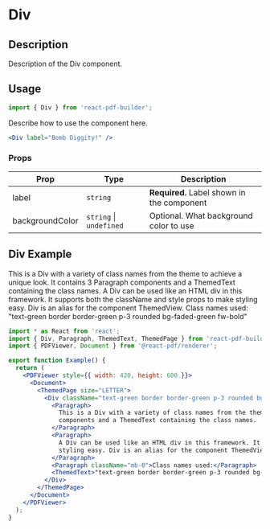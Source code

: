 

<Meta title="Documentation/Components/Basics/Div" />

<h1>Div</h1>

## Description

Description of the Div component.

## Usage

```jsx
import { Div } from 'react-pdf-builder';
```

Describe how to use the component here.

```jsx
<Div label="Bomb Diggity!" />
```

### Props

| Prop            | Type                        | Description                                |
| --------------- | --------------------------- | ------------------------------------------ |
| label           | `string`                    | **Required.** Label shown in the component |
| backgroundColor | `string` &#124; `undefined` | Optional. What background color to use     |

## Div Example

<DocsPDF>
  <Div className="text-green border border-green p-3 rounded bg-faded-green fw-bold">
    <Paragraph>This is a Div with a variety of class names from the theme to achieve a unique look. It contains 3 Paragraph components and a ThemedText containing the class names.</Paragraph>
    <Paragraph>A Div can be used like an HTML div in this framework. It supports both the className and style props to make styling easy. Div is an alias for the component ThemedView.</Paragraph>
    <Paragraph className="mb-0">Class names used:</Paragraph>
    <ThemedText>"text-green border border-green p-3 rounded bg-faded-green fw-bold"</ThemedText>
  </Div>
</DocsPDF>

```jsx
import * as React from 'react';
import { Div, Paragraph, ThemedText, ThemedPage } from 'react-pdf-builder';
import { PDFViewer, Document } from '@react-pdf/renderer';

export function Example() {
  return (
    <PDFViewer style={{ width: 420, height: 600 }}>
      <Document>
        <ThemedPage size="LETTER">
          <Div className="text-green border border-green p-3 rounded bg-faded-green fw-bold">
            <Paragraph>
              This is a Div with a variety of class names from the theme to achieve a unique look. It contains 3 Paragraph
              components and a ThemedText containing the class names.
            </Paragraph>
            <Paragraph>
              A Div can be used like an HTML div in this framework. It supports both the className and style props to make
              styling easy. Div is an alias for the component ThemedView.
            </Paragraph>
            <Paragraph className="mb-0">Class names used:</Paragraph>
            <ThemedText>"text-green border border-green p-3 rounded bg-faded-green fw-bold"</ThemedText>
          </Div>
        </ThemedPage>
      </Document>
    </PDFViewer>
  );
}
```
